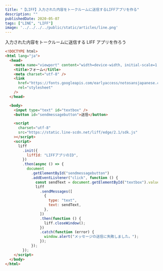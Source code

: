 ---
title: "【LIFF】入力された内容をトークルームに送信するLIFFアプリを作る"
description: ""
publishedDate: 2020-05-07
tags: ["LINE", "LIFF"]
image: '../../../../public/static/articles/line.png'
---

入力された内容をトークルームに送信する LIFF アプリを作ろう

```html
<!DOCTYPE html>
<html lang="ja">
  <head>
    <meta name="viewport" content="width=device-width, initial-scale=1.0" />
    <title>フォーム</title>
    <meta charset="utf-8" />
    <link
      href="https://fonts.googleapis.com/earlyaccess/notosansjapanese.css"
      rel="stylesheet"
    />
  </head>

  <body>
    <input type="text" id="textbox" />
    <button id="sendmessagebutton">送信</button>

    <script
      charset="utf-8"
      src="https://static.line-scdn.net/liff/edge/2.1/sdk.js"
    ></script>
    <script>
      liff
        .init({
          liffId: "LIFFアプリのID",
        })
        .then(async () => {
          document
            .getElementById("sendmessagebutton")
            .addEventListener("click", function () {
              const sendText = document.getElementById("textbox").value;
              liff
                .sendMessages([
                  {
                    type: "text",
                    text: sendText,
                  },
                ])
                .then(function () {
                  liff.closeWindow();
                })
                .catch(function (error) {
                  window.alert("メッセージの送信に失敗しました。");
                });
            });
        });
    </script>
  </body>
</html>
```
